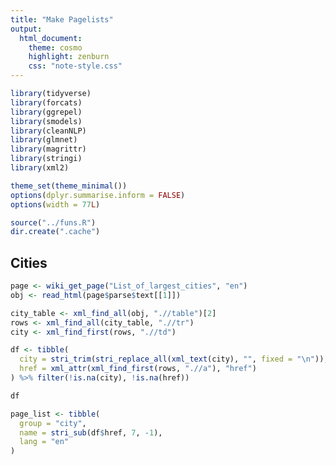 ```yaml
---
title: "Make Pagelists"
output:
  html_document:
    theme: cosmo
    highlight: zenburn
    css: "note-style.css"
---
```


```r
library(tidyverse)
library(forcats)
library(ggrepel)
library(smodels)
library(cleanNLP)
library(glmnet)
library(magrittr)
library(stringi)
library(xml2)

theme_set(theme_minimal())
options(dplyr.summarise.inform = FALSE)
options(width = 77L)

source("../funs.R")
dir.create(".cache")
```

## Cities

```r
page <- wiki_get_page("List_of_largest_cities", "en")
obj <- read_html(page$parse$text[[1]])
```

```r
city_table <- xml_find_all(obj, ".//table")[2]
rows <- xml_find_all(city_table, ".//tr")
city <- xml_find_first(rows, ".//td")

df <- tibble(
  city = stri_trim(stri_replace_all(xml_text(city), "", fixed = "\n")),
  href = xml_attr(xml_find_first(rows, ".//a"), "href")
) %>% filter(!is.na(city), !is.na(href))

df  
```

```r
page_list <- tibble(
  group = "city",
  name = stri_sub(df$href, 7, -1),
  lang = "en"
)
```




